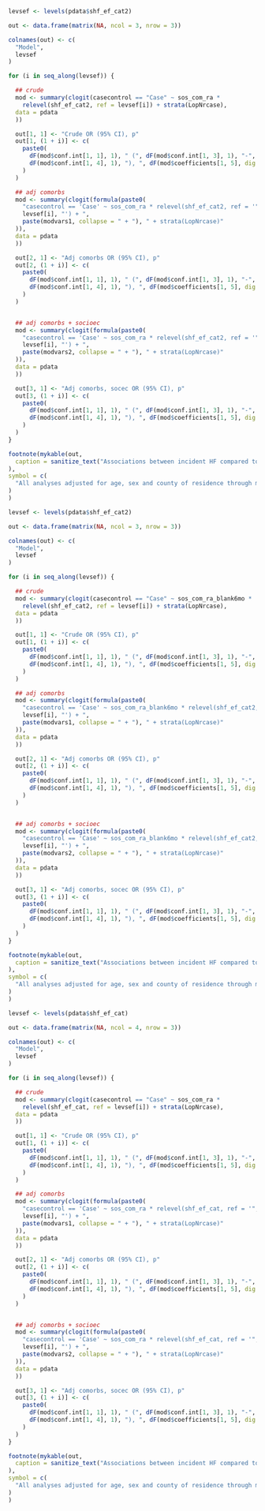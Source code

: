 ```r

levsef <- levels(pdata$shf_ef_cat2)

out <- data.frame(matrix(NA, ncol = 3, nrow = 3))

colnames(out) <- c(
  "Model",
  levsef
)

for (i in seq_along(levsef)) {

  ## crude
  mod <- summary(clogit(casecontrol == "Case" ~ sos_com_ra *
    relevel(shf_ef_cat2, ref = levsef[i]) + strata(LopNrcase),
  data = pdata
  ))

  out[1, 1] <- "Crude OR (95% CI), p"
  out[1, (1 + i)] <- c(
    paste0(
      dF(mod$conf.int[1, 1], 1), " (", dF(mod$conf.int[1, 3], 1), "-",
      dF(mod$conf.int[1, 4], 1), "), ", dF(mod$coefficients[1, 5], dig = 3, p = T)
    )
  )

  ## adj comorbs
  mod <- summary(clogit(formula(paste0(
    "casecontrol == 'Case' ~ sos_com_ra * relevel(shf_ef_cat2, ref = '",
    levsef[i], "') + ",
    paste(modvars1, collapse = " + "), " + strata(LopNrcase)"
  )),
  data = pdata
  ))

  out[2, 1] <- "Adj comorbs OR (95% CI), p"
  out[2, (1 + i)] <- c(
    paste0(
      dF(mod$conf.int[1, 1], 1), " (", dF(mod$conf.int[1, 3], 1), "-",
      dF(mod$conf.int[1, 4], 1), "), ", dF(mod$coefficients[1, 5], dig = 3, p = T)
    )
  )


  ## adj comorbs + socioec
  mod <- summary(clogit(formula(paste0(
    "casecontrol == 'Case' ~ sos_com_ra * relevel(shf_ef_cat2, ref = '",
    levsef[i], "') + ",
    paste(modvars2, collapse = " + "), " + strata(LopNrcase)"
  )),
  data = pdata
  ))

  out[3, 1] <- "Adj comorbs, socec OR (95% CI), p"
  out[3, (1 + i)] <- c(
    paste0(
      dF(mod$conf.int[1, 1], 1), " (", dF(mod$conf.int[1, 3], 1), "-",
      dF(mod$conf.int[1, 4], 1), "), ", dF(mod$coefficients[1, 5], dig = 3, p = T)
    )
  )
}

footnote(mykable(out,
  caption = sanitize_text("Associations between incident HF compared to controls and prior RA by EF </>=40%")
),
symbol = c(
  "All analyses adjusted for age, sex and county of residence through matching"
)
)
```

```r

levsef <- levels(pdata$shf_ef_cat2)

out <- data.frame(matrix(NA, ncol = 3, nrow = 3))

colnames(out) <- c(
  "Model",
  levsef
)

for (i in seq_along(levsef)) {

  ## crude
  mod <- summary(clogit(casecontrol == "Case" ~ sos_com_ra_blank6mo *
    relevel(shf_ef_cat2, ref = levsef[i]) + strata(LopNrcase),
  data = pdata
  ))

  out[1, 1] <- "Crude OR (95% CI), p"
  out[1, (1 + i)] <- c(
    paste0(
      dF(mod$conf.int[1, 1], 1), " (", dF(mod$conf.int[1, 3], 1), "-",
      dF(mod$conf.int[1, 4], 1), "), ", dF(mod$coefficients[1, 5], dig = 3, p = T)
    )
  )

  ## adj comorbs
  mod <- summary(clogit(formula(paste0(
    "casecontrol == 'Case' ~ sos_com_ra_blank6mo * relevel(shf_ef_cat2, ref = '",
    levsef[i], "') + ",
    paste(modvars1, collapse = " + "), " + strata(LopNrcase)"
  )),
  data = pdata
  ))

  out[2, 1] <- "Adj comorbs OR (95% CI), p"
  out[2, (1 + i)] <- c(
    paste0(
      dF(mod$conf.int[1, 1], 1), " (", dF(mod$conf.int[1, 3], 1), "-",
      dF(mod$conf.int[1, 4], 1), "), ", dF(mod$coefficients[1, 5], dig = 3, p = T)
    )
  )


  ## adj comorbs + socioec
  mod <- summary(clogit(formula(paste0(
    "casecontrol == 'Case' ~ sos_com_ra_blank6mo * relevel(shf_ef_cat2, ref = '",
    levsef[i], "') + ",
    paste(modvars2, collapse = " + "), " + strata(LopNrcase)"
  )),
  data = pdata
  ))

  out[3, 1] <- "Adj comorbs, socec OR (95% CI), p"
  out[3, (1 + i)] <- c(
    paste0(
      dF(mod$conf.int[1, 1], 1), " (", dF(mod$conf.int[1, 3], 1), "-",
      dF(mod$conf.int[1, 4], 1), "), ", dF(mod$coefficients[1, 5], dig = 3, p = T)
    )
  )
}

footnote(mykable(out,
  caption = sanitize_text("Associations between incident HF compared to controls and prior RA with blanking 6 mo by EF </>=40%")
),
symbol = c(
  "All analyses adjusted for age, sex and county of residence through matching"
)
)
```


```r

levsef <- levels(pdata$shf_ef_cat)

out <- data.frame(matrix(NA, ncol = 4, nrow = 3))

colnames(out) <- c(
  "Model",
  levsef
)

for (i in seq_along(levsef)) {

  ## crude
  mod <- summary(clogit(casecontrol == "Case" ~ sos_com_ra *
    relevel(shf_ef_cat, ref = levsef[i]) + strata(LopNrcase),
  data = pdata
  ))

  out[1, 1] <- "Crude OR (95% CI), p"
  out[1, (1 + i)] <- c(
    paste0(
      dF(mod$conf.int[1, 1], 1), " (", dF(mod$conf.int[1, 3], 1), "-",
      dF(mod$conf.int[1, 4], 1), "), ", dF(mod$coefficients[1, 5], dig = 3, p = T)
    )
  )

  ## adj comorbs
  mod <- summary(clogit(formula(paste0(
    "casecontrol == 'Case' ~ sos_com_ra * relevel(shf_ef_cat, ref = '",
    levsef[i], "') + ",
    paste(modvars1, collapse = " + "), " + strata(LopNrcase)"
  )),
  data = pdata
  ))

  out[2, 1] <- "Adj comorbs OR (95% CI), p"
  out[2, (1 + i)] <- c(
    paste0(
      dF(mod$conf.int[1, 1], 1), " (", dF(mod$conf.int[1, 3], 1), "-",
      dF(mod$conf.int[1, 4], 1), "), ", dF(mod$coefficients[1, 5], dig = 3, p = T)
    )
  )


  ## adj comorbs + socioec
  mod <- summary(clogit(formula(paste0(
    "casecontrol == 'Case' ~ sos_com_ra * relevel(shf_ef_cat, ref = '",
    levsef[i], "') + ",
    paste(modvars2, collapse = " + "), " + strata(LopNrcase)"
  )),
  data = pdata
  ))

  out[3, 1] <- "Adj comorbs, socec OR (95% CI), p"
  out[3, (1 + i)] <- c(
    paste0(
      dF(mod$conf.int[1, 1], 1), " (", dF(mod$conf.int[1, 3], 1), "-",
      dF(mod$conf.int[1, 4], 1), "), ", dF(mod$coefficients[1, 5], dig = 3, p = T)
    )
  )
}

footnote(mykable(out,
  caption = sanitize_text("Associations between incident HF compared to controls and prior RA by r/mr/pEF")
),
symbol = c(
  "All analyses adjusted for age, sex and county of residence through matching"
)
)
```
